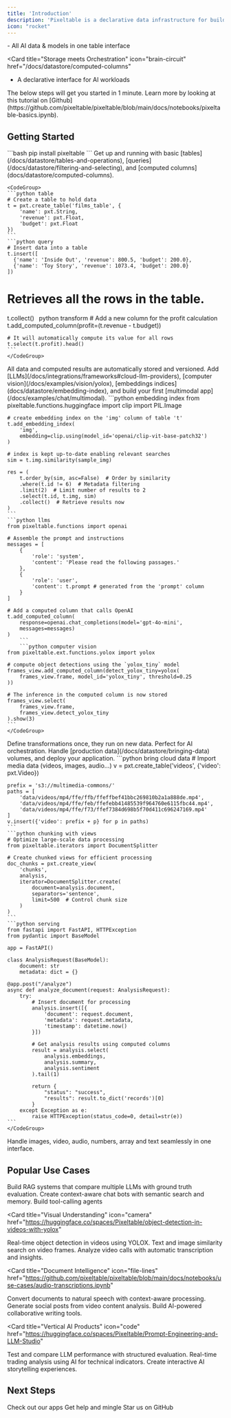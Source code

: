 ```yaml
---
title: 'Introduction'
description: 'Pixeltable is a declarative data infrastructure for building multimodal AI applications, enabling incremental storage, transformation, indexing, and orchestration of data.'
icon: "rocket"
---
```


<CardGroup cols={2}>
<Card 
  title="Open Source Data Infrastructure" 
  icon="database"
  href="/docs/datastore/tables-and-operations"
>
  - All AI data & models in one table interface
</Card>

<Card 
  title="Storage meets Orchestration" 
  icon="brain-circuit"
  href="/docs/datastore/computed-columns"
>
  - A declarative interface for AI workloads
</Card>
</CardGroup>

<Note>
The below steps will get you started in 1 minute. Learn more by looking at this tutorial on [Github](https://github.com/pixeltable/pixeltable/blob/main/docs/notebooks/pixeltable-basics.ipynb).
</Note>

## Getting Started

<Steps>
  <Step title="Start Building (Step 1)" icon="code">
    ```bash
    pip install pixeltable
    ```
    Get up and running with basic [tables](/docs/datastore/tables-and-operations), [queries](/docs/datastore/filtering-and-selecting), and [computed columns](docs/datastore/computed-columns).

    <CodeGroup>
    ```python table
    # Create a table to hold data
    t = pxt.create_table('films_table', {
        'name': pxt.String,
        'revenue': pxt.Float,
        'budget': pxt.Float
    })
    ```
    ```python query
    # Insert data into a table
    t.insert([
      {'name': 'Inside Out', 'revenue': 800.5, 'budget': 200.0},
      {'name': 'Toy Story', 'revenue': 1073.4, 'budget': 200.0}
    ])

  # Retrieves all the rows in the table.
  t.collect()
    ```
    ```python transform
    # Add a new column for the profit calculation
    t.add_computed_column(profit=(t.revenue - t.budget))

    # It will automatically compute its value for all rows
    t.select(t.profit).head()
    ```
    </CodeGroup> 

  <Info>
  All data and computed results are automatically stored and versioned.
  </Info>
  </Step>
  
  <Step title="Add Processing (Step 2)" icon="sparkles">
    Add [LLMs](/docs/integrations/frameworks#cloud-llm-providers), [computer vision](/docs/examples/vision/yolox), [embeddings indices](docs/datastore/embedding-index), and build your first [multimodal app](/docs/examples/chat/multimodal).
      <CodeGroup>
    ```python embedding index
    from pixeltable.functions.huggingface import clip
    import PIL.Image

    # create embedding index on the 'img' column of table 't'
    t.add_embedding_index(
        'img',
        embedding=clip.using(model_id='openai/clip-vit-base-patch32')
    )

    # index is kept up-to-date enabling relevant searches
    sim = t.img.similarity(sample_img)

    res = (
        t.order_by(sim, asc=False)  # Order by similarity
        .where(t.id != 6)  # Metadata filtering
        .limit(2)  # Limit number of results to 2
        .select(t.id, t.img, sim)
        .collect()  # Retrieve results now
    )
    ```
    ```python llms
    from pixeltable.functions import openai

    # Assemble the prompt and instructions
    messages = [
        {
            'role': 'system',
            'content': 'Please read the following passages.'
        },
        {
            'role': 'user',
            'content': t.prompt # generated from the 'prompt' column
        }
    ]

    # Add a computed column that calls OpenAI
    t.add_computed_column(
        response=openai.chat_completions(model='gpt-4o-mini',
        messages=messages)
    )
        ```
        ```python computer vision
    from pixeltable.ext.functions.yolox import yolox

    # compute object detections using the `yolox_tiny` model
    frames_view.add_computed_column(detect_yolox_tiny=yolox(
        frames_view.frame, model_id='yolox_tiny', threshold=0.25
    ))

    # The inference in the computed column is now stored
    frames_view.select(
        frames_view.frame,
        frames_view.detect_yolox_tiny
    ).show(3)
    ``` 
    </CodeGroup>
  <Info>
  Define transformations once, they run on new data. Perfect for AI orchestration.
  </Info>
  </Step>
  
  <Step title="Scale Up (Step 3)" icon="chart-mixed">
    Handle [production data](/docs/datastore/bringing-data) volumes, and deploy your application.
      <CodeGroup>
    ```python bring cloud data
    # Import media data (videos, images, audio...)
    v = pxt.create_table('videos', {'video': pxt.Video})

    prefix = 's3://multimedia-commons/'
    paths = [
        'data/videos/mp4/ffe/ffb/ffeffbef41bbc269810b2a1a888de.mp4',
        'data/videos/mp4/ffe/feb/ffefebb41485539f964760e6115fbc44.mp4',
        'data/videos/mp4/ffe/f73/ffef7384d698b5f70d411c696247169.mp4'
    ]
    v.insert({'video': prefix + p} for p in paths)
    ```
    ```python chunking with views
    # Optimize large-scale data processing
    from pixeltable.iterators import DocumentSplitter

    # Create chunked views for efficient processing
    doc_chunks = pxt.create_view(
        'chunks',
        analysis,
        iterator=DocumentSplitter.create(
            document=analysis.document,
            separators='sentence',
            limit=500  # Control chunk size
        )
    )
    ```
    ```python serving
    from fastapi import FastAPI, HTTPException
    from pydantic import BaseModel

    app = FastAPI()

    class AnalysisRequest(BaseModel):
        document: str
        metadata: dict = {}
    
    @app.post("/analyze")
    async def analyze_document(request: AnalysisRequest):
        try:
            # Insert document for processing
            analysis.insert([{
                'document': request.document,
                'metadata': request.metadata,
                'timestamp': datetime.now()
            }])
            
            # Get analysis results using computed columns
            result = analysis.select(
                analysis.embeddings,
                analysis.summary,
                analysis.sentiment
            ).tail(1)
            
            return {
                "status": "success",
                "results": result.to_dict('records')[0]
            }
        except Exception as e:
            raise HTTPException(status_code=0, detail=str(e))
    ```
    </CodeGroup>
  <Info>
Handle images, video, audio, numbers, array and text seamlessly in one interface.
</Info>
  </Step>
</Steps>

## Popular Use Cases

<CardGroup cols={2}>
<Card 
  title="Enterprise Chat Systems" 
  icon="message"
  href="/docs/examples/chat/multimodal"
>
  <CardGroup cols={1}>
    <Card title="Multi-model RAG Chatbot" icon="brain-circuit" href="https://huggingface.co/spaces/Pixeltable/Multi-LLM-RAG-with-Groundtruth-Comparison">
      Build RAG systems that compare multiple LLMs with ground truth evaluation.
    </Card>
    <Card title="Discord AI Assistant" icon="discord" href="https://github.com/pixeltable/pixeltable/tree/main/docs/sample-apps/context-aware-discord-bot">
      Create context-aware chat bots with semantic search and memory.
    </Card>
    <Card title="Agentic Workflows" icon="toolbox" href="/docs/examples/chat/tools">
      Build tool-calling agents
    </Card>
  </CardGroup>
</Card>

<Card 
  title="Visual Understanding" 
  icon="camera"
  href="https://huggingface.co/spaces/Pixeltable/object-detection-in-videos-with-yolox"
>
  <CardGroup cols={1}>
    <Card title="Video Object Detection" icon="video" href="http://localhost:3000/docs/examples/vision/yolox">
      Real-time object detection in videos using YOLOX.
    </Card>
    <Card title="Visual Search Engine" icon="magnifying-glass" href="https://huggingface.co/spaces/Pixeltable/Text-image-similarity-search-on-video-frames-embedding-indexes">
      Text and image similarity search on video frames.
    </Card>
    <Card title="Call Analysis Tool" icon="phone" href="https://huggingface.co/spaces/Pixeltable/Call-Analysis-AI-Tool">
      Analyze video calls with automatic transcription and insights.
    </Card>
  </CardGroup>
</Card>

<Card 
  title="Document Intelligence" 
  icon="file-lines"
  href="https://github.com/pixeltable/pixeltable/blob/main/docs/notebooks/use-cases/audio-transcriptions.ipynb"
>
  <CardGroup cols={1}>
    <Card title="Document Audio Synthesis" icon="file-audio" href="http://localhost:3000/docs/fundamentals/sample-apps">
      Convert documents to natural speech with context-aware processing.
    </Card>
    <Card title="Social Media Generator" icon="share-nodes" href="https://huggingface.co/spaces/Pixeltable/video-to-social-media-post-generator">
      Generate social posts from video content analysis.
    </Card>
    <Card title="Collaborative Writing" icon="pen-to-square" href="https://huggingface.co/spaces/Pixeltable/Collaborative-Story-Builder">
      Build AI-powered collaborative writing tools.
    </Card>
  </CardGroup>
</Card>

<Card 
  title="Vertical AI Products" 
  icon="code"
  href="https://huggingface.co/spaces/Pixeltable/Prompt-Engineering-and-LLM-Studio"
>
  <CardGroup cols={1}>
    <Card title="LLM Studio" icon="flask" href="https://huggingface.co/spaces/Pixeltable/Prompt-Engineering-and-LLM-Studio">
      Test and compare LLM performance with structured evaluation.
    </Card>
    <Card title="AI-Based Trading Chrome Extension" icon="chart-line" href="https://chromewebstore.google.com/detail/ai-based-day-trading-insi/floglldkiolbdpcfeanilapjmilliiac">
      Real-time trading analysis using AI for technical indicators.
    </Card>
    <Card title="RPG Adventure" icon="gamepad" href="https://huggingface.co/spaces/Pixeltable/AI-RPG-Adventure">
      Create interactive AI storytelling experiences.
    </Card>
  </CardGroup>
</Card>
</CardGroup>

## Next Steps

<CardGroup cols={3}>
  <Card 
    title="Explore Examples" 
    icon="rocket" 
    href="http://localhost:3000/docs/fundamentals/sample-apps"
  >
    Check out our apps
  </Card>
  <Card 
    title="Join Discord" 
    icon="discord" 
    href="https://discord.gg/QPyqFYx2UN"
  >
    Get help and mingle
  </Card>
  <Card 
    title="GitHub" 
    icon="github" 
    href="https://github.com/pixeltable/pixeltable"
  >
    Star us on GitHub
  </Card>
</CardGroup>